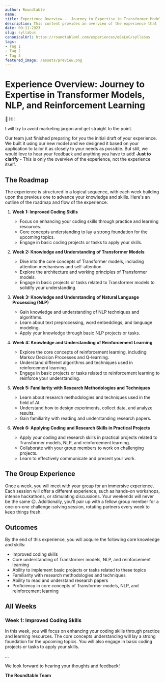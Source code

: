 ```yaml
---
author: Roundtable
name: 
title: Experience Overview -  Journey to Expertise in Transformer Models, NLP, and Reinforcement Learning
description: This content provides an overview of the experience that focuses on enhancing coding skills, understanding Transformer models, NLP, and reinforcement learning, and applying coding and research skills in practical projects. By the end of the experience, participants will acquire improved coding skills, core knowledge in the mentioned topics, familiarity with research methodologies, and proficiency in core concepts.
date: 09-11-2023
slug: syllabus
canonicalUrl: https://roundtableml.com/experiences/eEeLoG/syllabus
tags:
- Tag 1
- Tag 2
- Tag 3
featured_image: /assets/preview.png
---
```


# Experience Overview: Journey to Expertise in Transformer Models, NLP, and Reinforcement Learning

👋 Hi! 

I will try to avoid marketing jargon and get straight to the point.

Our team just finished preparing for you the initial draft of your experience. We built it using our new model and we designed it based on your application to tailor it as closely to your needs as possible. But still, we would love to hear your feedback and anything you have to add! **Just to clarify** - This is only the overview of the experience, not the experience itself.

## The Roadmap
The experience is structured in a logical sequence, with each week building upon the previous one to advance your knowledge and skills. Here's an outline of the roadmap and flow of the experience:

1. **Week 1: Improved Coding Skills**
   - Focus on enhancing your coding skills through practice and learning resources.
   - Core concepts understanding to lay a strong foundation for the upcoming topics.
   - Engage in basic coding projects or tasks to apply your skills.

2. **Week 2: Knowledge and Understanding of Transformer Models**
   - Dive into the core concepts of Transformer models, including attention mechanisms and self-attention.
   - Explore the architecture and working principles of Transformer models.
   - Engage in basic projects or tasks related to Transformer models to solidify your understanding.

3. **Week 3: Knowledge and Understanding of Natural Language Processing (NLP)**
   - Gain knowledge and understanding of NLP techniques and algorithms.
   - Learn about text preprocessing, word embeddings, and language modeling.
   - Apply your knowledge through basic NLP projects or tasks.

4. **Week 4: Knowledge and Understanding of Reinforcement Learning**
   - Explore the core concepts of reinforcement learning, including Markov Decision Processes and Q-learning.
   - Understand different algorithms and techniques used in reinforcement learning.
   - Engage in basic projects or tasks related to reinforcement learning to reinforce your understanding.

5. **Week 5: Familiarity with Research Methodologies and Techniques**
   - Learn about research methodologies and techniques used in the field of AI.
   - Understand how to design experiments, collect data, and analyze results.
   - Gain familiarity with reading and understanding research papers.

6. **Week 6: Applying Coding and Research Skills in Practical Projects**
   - Apply your coding and research skills in practical projects related to Transformer models, NLP, and reinforcement learning.
   - Collaborate with your group members to work on challenging projects.
   - Learn to effectively communicate and present your work.

## The Group Experience
Once a week, you will meet with your group for an immersive experience. Each session will offer a different experience, such as hands-on workshops, intense hackathons, or stimulating discussions. Your weekends will never be the same 😉. Additionally, you'll pair up with a fellow group member for a one-on-one challenge-solving session, rotating partners every week to keep things fresh.

## Outcomes
By the end of this experience, you will acquire the following core knowledge and skills:
- Improved coding skills
- Core understanding of Transformer models, NLP, and reinforcement learning
- Ability to implement basic projects or tasks related to these topics
- Familiarity with research methodologies and techniques
- Ability to read and understand research papers
- Proficiency in core concepts of Transformer models, NLP, and reinforcement learning

## All Weeks
### Week 1: Improved Coding Skills
In this week, you will focus on enhancing your coding skills through practice and learning resources. The core concepts understanding will lay a strong foundation for the upcoming topics. You will also engage in basic coding projects or tasks to apply your skills.

...

We look forward to hearing your thoughts and feedback!

**The Roundtable Team**